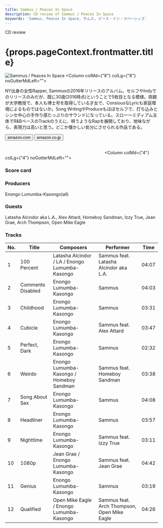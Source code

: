 ```yaml
---
title: Sammus / Peaces In Space
description: CD review of Sammus / Peaces In Space
keywords: 'Sammus, Peaces In Space, サムス, ピース・イン・スペーシィズ'
---
```




<p className="largeP">CD review</p>
<h1 className="h1--no--margin">{props.pageContext.frontmatter.title}</h1>

<Row  className="image-card-group">
	<Column colMd={"4"} colLg={"4"} noGutterMdLeft="">
       <ImageCard>

![Sammus / Peaces In Space](../../images/cd/sammus1L.jpg) 
</ImageCard>
	</Column>
	<Column colMd={"8"} colLg={"8"} noGutterMdLeft="">
	<p>
	NY出身の女性Rapper, Sammusの2016年リリースのアルバム。セルフやIndyでのリリースのみだが、既に30歳(2016時点)ということで5枚目となる模様。両親が大学教授で、本人も博士号を取得している才女で、ConsiousなLyricも家庭環境によるものではないか。Song WritingやProduceもほぼセルフで、打ち込みとシンセ中心の手作り感たっぷりのサウンドになっている。スロー～ミディアム主体でR&BベースのTrackのうえに、唄うようなRapを展開しており、地味ながら、表現力は高いと思う。どこか懐かしい気分にさせられる作品である。
	</p>
	<div>
	  <Button href="https://amzn.to/30t0gOn" kind="primary" size="small" renderIcon={ArrowUpRight24}>
      amazon.com
      </Button>
      <Button href="https://amzn.to/33veFvw" kind="secondary" size="small" renderIcon={ArrowUpRight24}>
      amazon.co.jp
      </Button>
	</div>
	<a href="https://geo.music.apple.com/jp/album/pieces-in-space/1144178298?mt=1&app=music&ls=1&at=11lcug" style="display:inline-block;overflow:hidden;background:url(https://linkmaker.itunes.apple.com/ja-jp/lockup.svg?releaseDate=2016-10-28&kind=album&bubble=apple_music&style=mono-black) no-repeat;width:180px;height:45px;"></a>
	<a href="https://geo.music.apple.com/jp/album/pieces-in-space/1144178298?app=itunes&at=11lcug" style="display:inline-block;overflow:hidden;background:url(https://linkmaker.itunes.apple.com/ja-jp/badge-lrg.svg?releaseDate=2016-10-28&kind=album&bubble=itunes_music) no-repeat;width:140px;height:45px;"></a>
	</Column>
</Row>
<Row >
	<Column colMd={"4"} colLg={"4"} noGutterMdLeft="">
<div>
    <h3>Score card</h3>
	<SliderJS1 value="2" />
    <SliderJS2 value="2" />
	<SliderJS3 value="1" />
    <SliderJS4 value="8" />
</div>
</Column>
<Column colMd={"8"} colLg={"8"} noGutterMdLeft="">
<div>
<h3>Producers</h3>
<p>
Enongo Lumumba-Kasongo(all)
</p>
<h3>Guests</h3>
<p>
Latasha Alcindor aka L.A., Alex Attard, Homeboy Sandman, Izzy True, Jean Grae, Arch Thompson, Open Mike Eagle
</p>
</div>
</Column>
</Row>

<h3>Tracks</h3>

| No. |	 Title            |	 Composers                                     | Performer                                   | Time	 |
| --- |	----------------- | ---------------------------------------------- | ------------------------------------------- | ----- |
| 1	  |	100 Percent       | Latasha Alcindor / LA / Enongo Lumumba-Kasongo | Sammus feat. Latasha Alcindor aka L.A.      | 04:07 |
| 2	  |	Comments Disabled | Enongo Lumumba-Kasongo                         | Sammus                                      | 04:03 |
| 3	  |	Childhood         | Enongo Lumumba-Kasongo                         | Sammus                                      | 03:31 |
| 4	  |	Cubicle           | Enongo Lumumba-Kasongo                         | Sammus feat. Alex Attard                    | 03:47 |
| 5	  |	Perfect, Dark     | Enongo Lumumba-Kasongo                         | Sammus                                      | 02:32 |
| 6	  |	Weirdo            | Enongo Lumumba-Kasongo / Homeboy Sandman       | Sammus feat. Homeboy Sandman                | 03:38 |
| 7	  |	Song About Sex    | Enongo Lumumba-Kasongo                         | Sammus                                      | 04:08 |
| 8	  |	Headliner         | Enongo Lumumba-Kasongo                         | Sammus                                      | 03:57 |
| 9	  |	Nighttime         | Enongo Lumumba-Kasongo                         | Sammus feat. Izzy True                      | 03:11 |
| 10  |	1080p             | Jean Grae / Enongo Lumumba-Kasongo             | Sammus feat. Jean Grae                      | 04:42 |
| 11  |	Genius            | Enongo Lumumba-Kasongo                         | Sammus                                      | 03:19 |
| 12  |	Qualified         | Open Mike Eagle / Enongo Lumumba-Kasongo       | Sammus feat. Arch Thompson, Open Mike Eagle | 04:26 |
